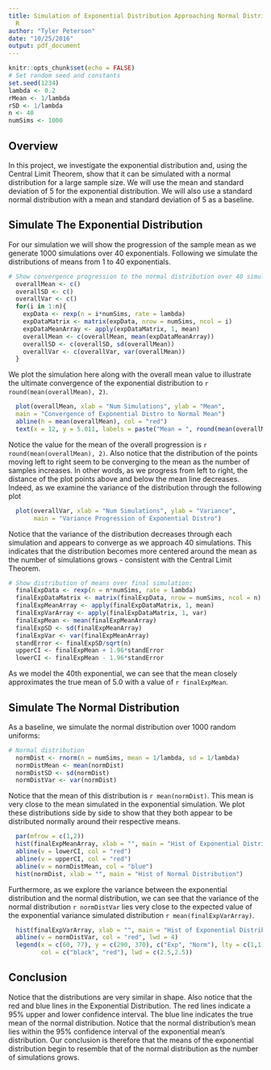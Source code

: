 ```yaml
---
title: Simulation of Exponential Distribution Approaching Normal Distribution Using
  R
author: "Tyler Peterson"
date: "10/25/2016"
output: pdf_document
---
```


```r
knitr::opts_chunk$set(echo = FALSE)
# Set random seed and constants
set.seed(1234)
lambda <- 0.2
rMean <- 1/lambda
rSD <- 1/lambda
n <- 40
numSims <- 1000
```

## Overview

In this project, we investigate the exponential distribution and, using the Central Limit Theorem, show that it can be simulated with a normal distribution for a large sample size.  We will use the mean and standard deviation of 5 for the exponential distribution.  We will also use a standard normal distribution with a mean and standard deviation of 5 as a baseline. 

## Simulate The Exponential Distribution

For our simulation we will show the progression of the sample mean as we generate 1000 simulations over 40 exponentials.  Following we simulate the distributions of means from 1 to 40 exponentials.

```r
# Show convergence progression to the normal distribution over 40 simulations
  overallMean <- c()
  overallSD <- c()
  overallVar <- c()
  for(i in 1:n){
    expData <- rexp(n = i*numSims, rate = lambda)
    expDataMatrix <- matrix(expData, nrow = numSims, ncol = i)
    expDataMeanArray <- apply(expDataMatrix, 1, mean)
    overallMean <- c(overallMean, mean(expDataMeanArray))
    overallSD <- c(overallSD, sd(overallMean))
    overallVar <- c(overallVar, var(overallMean))
  }
```

We plot the simulation here along with the overall mean value to illustrate the ultimate convergence of the exponential distribution to `r round(mean(overallMean), 2)`.

```r
  plot(overallMean, xlab = "Num Simulations", ylab = "Mean", 
  main = "Convergence of Exponential Distro to Normal Mean")
  abline(h = mean(overallMean), col = "red")
  text(x = 12, y = 5.011, labels = paste("Mean = ", round(mean(overallMean), 2))) 
```

Notice the value for the mean of the overall progression is `r round(mean(overallMean), 2)`.  Also notice that the distribution of the points moving left to right seem to be converging to the mean as the number of samples increases.  In other words, as we progress from left to right, the distance of the plot points above and below the mean line decreases.  Indeed, as we examine the variance of the distribution through the following plot

```r
  plot(overallVar, xlab = "Num Simulations", ylab = "Variance", 
       main = "Variance Progression of Exponential Distro")
```

Notice that the variance of the distribution decreases through each simulation and appears to converge as we approach 40 simulations.  This indicates that the distribution becomes more centered around the mean as the number of simulations grows - consistent with the Central Limit Theorem.

```r
# Show distribution of means over final simulation:
  finalExpData <- rexp(n = n*numSims, rate = lambda)
  finalExpDataMatrix <- matrix(finalExpData, nrow = numSims, ncol = n)
  finalExpMeanArray <- apply(finalExpDataMatrix, 1, mean)
  finalExpVarArray <- apply(finalExpDataMatrix, 1, var)
  finalExpMean <- mean(finalExpMeanArray)
  finalExpSD <- sd(finalExpMeanArray)
  finalExpVar <- var(finalExpMeanArray)
  standError <- finalExpSD/sqrt(n)
  upperCI <- finalExpMean + 1.96*standError
  lowerCI <- finalExpMean - 1.96*standError
```

As we model the 40th exponential, we can see that the mean closely approximates the true mean of 5.0 with a value of `r finalExpMean`.

## Simulate The Normal Distribution 

As a baseline, we simulate the normal distribution over 1000 random uniforms:

```r
# Normal distribution
  normDist <- rnorm(n = numSims, mean = 1/lambda, sd = 1/lambda)
  normDistMean <- mean(normDist)
  normDistSD <- sd(normDist)
  normDistVar <- var(normDist)
```

Notice that the mean of this distribution is `r mean(normDist)`.  This mean is very close to the mean simulated in the exponential simulation.  We plot these distributions side by side to show that they both appear to be distributed normally around their respective means.

```r
  par(mfrow = c(1,2))
  hist(finalExpMeanArray, xlab = "", main = "Hist of Exponential Distribution")
  abline(v = lowerCI, col = "red")
  abline(v = upperCI, col = "red")
  abline(v = normDistMean, col = "blue")
  hist(normDist, xlab = "", main = "Hist of Normal Distribution")
```

Furthermore, as we explore the variance between the exponential distribution and the normal distribution, we can see that the variance of the normal distribution `r normDistVar` lies very close to the expected value of the exponential variance simulated distribution `r mean(finalExpVarArray)`.

```r
  hist(finalExpVarArray, xlab = "", main = "Hist of Exponential Distribution Variances")
  abline(v = normDistVar, col = "red", lwd = 4)
  legend(x = c(60, 77), y = c(290, 370), c("Exp", "Norm"), lty = c(1,1), 
         col = c("black", "red"), lwd = c(2.5,2.5))
```

## Conclusion

Notice that the distributions are very similar in shape.  Also notice that the red and blue lines in the Exponential Distribution.  The red lines indicate a 95% upper and lower confidence interval.  The blue line indicates the true mean of the normal distribution.  Notice that the normal distribution's mean lies within the 95% confidence interval of the exponential mean's distribution.  Our conclusion is therefore that the means of the exponential distribution begin to resemble that of the normal distribution as the number of simulations grows.
